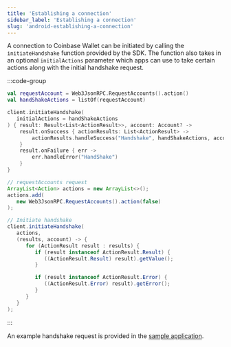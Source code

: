 ```yaml
---
title: 'Establishing a connection'
sidebar_label: 'Establishing a connection'
slug: 'android-establishing-a-connection'
---
```



A connection to Coinbase Wallet can be initiated by calling the `initiateHandshake` function provided by the SDK. The function also takes in an optional `initialActions` parameter which apps can use to take certain actions along with the initial handshake request.

:::code-group

```kotlin [Kotlin]
val requestAccount = Web3JsonRPC.RequestAccounts().action()
val handShakeActions = listOf(requestAccount)

client.initiateHandshake(
   initialActions = handShakeActions
) { result: Result<List<ActionResult>>, account: Account? ->
    result.onSuccess { actionResults: List<ActionResult> ->
        actionResults.handleSuccess("Handshake", handShakeActions, account)
    }
    result.onFailure { err ->
        err.handleError("HandShake")
    }
}
```

```java [Java]
// requestAccounts request
ArrayList<Action> actions = new ArrayList<>();
actions.add(
   new Web3JsonRPC.RequestAccounts().action(false)
);

// Initiate handshake
client.initiateHandshake(
   actions,
   (results, account) -> {
      for (ActionResult result : results) {
         if (result instanceof ActionResult.Result) {
            ((ActionResult.Result) result).getValue();
         }

         if (result instanceof ActionResult.Error) {
            ((ActionResult.Error) result).getError();
         }
      }
   }
);
```

:::

An example handshake request is provided in the [sample application](https://github.com/MobileWalletProtocol/wallet-mobile-sdk/blob/main/android/example/src/main/java/com/coinbase/android/beta/MainActivity.kt).


<FeedbackWidget />
